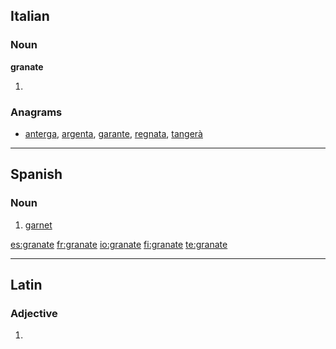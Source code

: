 ==Italian==

===Noun===
'''granate''' {{f}}

# {{plural of|[[granata]]|lang=Italian}}

===Anagrams===
* {{alphagram|aaegnrt}} [[anterga#Italian|anterga]], [[argenta#Italian|argenta]], [[garante#Italian|garante]], [[regnata#Italian|regnata]], [[tangerà#Italian|tangerà]]
----

==Spanish==

===Noun===
{{es-noun-m}}

# [[garnet]]

[[es:granate]]
[[fr:granate]]
[[io:granate]]
[[fi:granate]]
[[te:granate]]

----
==Latin==

===Adjective===
{{la-adj-form|granāte}}

# {{inflection of|granatus|granātus|voc|m|s|lang=la}}
{{count page|[[Wiktionary:Page count]]}}
{{rfc-auto}}